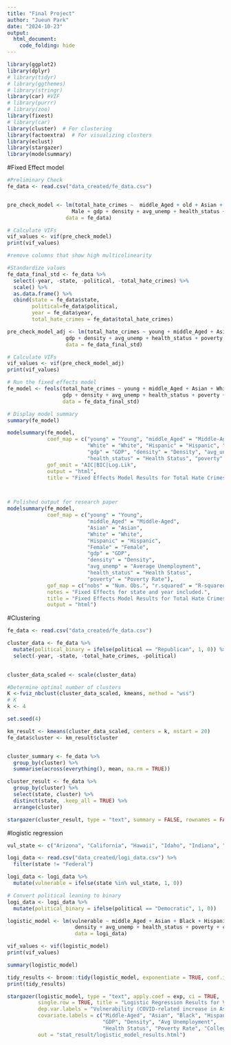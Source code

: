 ```yaml
---
title: "Final Project"
author: "Jueun Park"
date: "2024-10-23"
output: 
  html_document:
    code_folding: hide
---
```


```r
library(ggplot2)
library(dplyr)
# library(tidyr)
# library(ggthemes)
# library(stringr)
library(car) #VIF
# library(purrr)
# library(zoo)
library(fixest)
# library(car)
library(cluster)  # For clustering
library(factoextra)  # For visualizing clusters
library(eclust)
library(stargazer)
library(modelsummary)
```



#Fixed Effect model
```r
#Preliminary Check
fe_data <- read.csv("data_created/fe_data.csv")


pre_check_model <- lm(total_hate_crimes ~  middle_Aged + old + Asian + Black + Hispanic +
                     Male + gdp + density + avg_unemp + health_status + poverty + political + college_degree_rate, 
                   data = fe_data)

# Calculate VIFs
vif_values <- vif(pre_check_model)
print(vif_values)
```


```r
#remove columns that show high multicolinearity

#Standardize values
fe_data_final_std <- fe_data %>%
  select(-year, -state, -political, -total_hate_crimes) %>%
  scale() %>%
  as.data.frame() %>%
  cbind(state = fe_data$state,
        political=fe_data$political,
        year = fe_data$year,
        total_hate_crimes = fe_data$total_hate_crimes)

pre_check_model_adj <- lm(total_hate_crimes ~ young + middle_Aged + Asian + White + Hispanic + Female +
                   gdp + density + avg_unemp + health_status + poverty + political,
                   data = fe_data_final_std)

# Calculate VIFs
vif_values <- vif(pre_check_model_adj)
print(vif_values)
```


```r
# Run the fixed effects model
fe_model <- feols(total_hate_crimes ~ young + middle_Aged + Asian + White + Hispanic + Female +
                  gdp + density + avg_unemp + health_status + poverty + political | state + year,
                  data = fe_data_final_std)

# Display model summary
summary(fe_model)

modelsummary(fe_model,
             coef_map = c("young" = "Young", "middle_Aged" = "Middle-Aged", "Asian" = "Asian", 
                          "White" = "White", "Hispanic" = "Hispanic", "Female" = "Female",
                          "gdp" = "GDP", "density" = "Density", "avg_unemp" = "Average Unemployment",
                          "health_status" = "Health Status", "poverty" = "Poverty Rate"),
             gof_omit = "AIC|BIC|Log.Lik",
             output = "html", 
             title = "Fixed Effects Model Results for Total Hate Crimes")



# Polished output for research paper
modelsummary(fe_model,
             coef_map = c("young" = "Young", 
                          "middle_Aged" = "Middle-Aged", 
                          "Asian" = "Asian", 
                          "White" = "White", 
                          "Hispanic" = "Hispanic", 
                          "Female" = "Female",
                          "gdp" = "GDP", 
                          "density" = "Density", 
                          "avg_unemp" = "Average Unemployment",
                          "health_status" = "Health Status", 
                          "poverty" = "Poverty Rate"),
             gof_map = c("nobs" = "Num. Obs.", "r.squared" = "R-squared", "adj.r.squared" = "Adj. R-squared"), 
             notes = "Fixed Effects for state and year included.",
             title = "Fixed Effects Model Results for Total Hate Crimes",
             output = "html")

```

#Clustering
```r
fe_data <- read.csv("data_created/fe_data.csv")

cluster_data <- fe_data %>%
  mutate(political_binary = ifelse(political == "Republican", 1, 0)) %>%
  select(-year, -state, -total_hate_crimes, -political)
  

cluster_data_scaled <- scale(cluster_data)
```

```r
#Determine optimal number of clusters
K <-fviz_nbclust(cluster_data_scaled, kmeans, method = "wss")
# K
k <- 4
```

```r
set.seed(4)

km_result <- kmeans(cluster_data_scaled, centers = k, nstart = 20)
fe_data$cluster <- km_result$cluster


cluster_summary <- fe_data %>%
  group_by(cluster) %>%
  summarise(across(everything(), mean, na.rm = TRUE))

cluster_result <- fe_data %>%
  group_by(cluster) %>%
  select(state, cluster) %>%
  distinct(state, .keep_all = TRUE) %>%
  arrange(cluster)

stargazer(cluster_result, type = "text", summary = FALSE, rownames = FALSE)
```

#logistic regression

```r
vul_state <- c("Arizona", "California", "Hawaii", "Idaho", "Indiana", "Louisiana", "Minnesota", "Mississippi", "Nebraska", "Nevada", "New Jersey", "New York",	"Pennsylvania", "Washington")
```

```r
logi_data <- read.csv("data_created/logi_data.csv") %>%
  filter(state != "Federal")

logi_data <- logi_data %>%
  mutate(vulnerable = ifelse(state %in% vul_state, 1, 0))

# Convert political leaning to binary
logi_data <- logi_data %>%
  mutate(political_binary = ifelse(political == "Democratic", 1, 0))
```

```r
logistic_model <- lm(vulnerable ~ middle_Aged + Asian + Black + Hispanic + Female + gdp + 
                      density + avg_unemp + health_status + poverty + college_degree_rate, 
                      data = logi_data)

vif_values <- vif(logistic_model)
print(vif_values)

summary(logistic_model)

tidy_results <- broom::tidy(logistic_model, exponentiate = TRUE, conf.int = TRUE)
print(tidy_results)
```


```r
stargazer(logistic_model, type = "text", apply.coef = exp, ci = TRUE, 
          single.row = TRUE, title = "Logistic Regression Results for Vulnerable States",
          dep.var.labels = "Vulnerability (COVID-related increase in Asian Hate Crimes)",
          covariate.labels = c("Middle-Aged", "Asian", "Black", "Hispanic", "Female", 
                               "GDP", "Density", "Avg Unemployment", 
                               "Health Status", "Poverty Rate", "College Degree Rate"),
          out = "stat_result/logistic_model_results.html")
```


